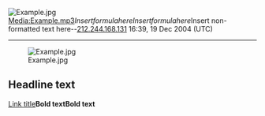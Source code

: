 [[Image:Example.jpg]][[Media:Example.mp3]]<math>Insert formula here</math><math>Insert formula here</math><nowiki>Insert non-formatted text here</nowiki>--[[User:212.244.168.131|212.244.168.131]] 16:39, 19 Dec 2004 (UTC)
----
[[Image:Example.jpg]]
== Headline text ==
[[Link title]]'''Bold text''''''Bold text'''